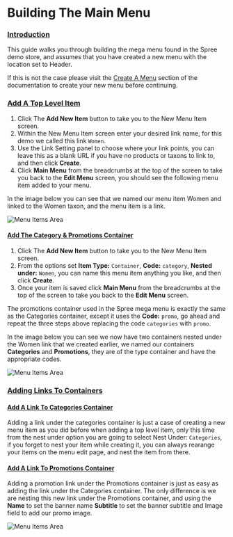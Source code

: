 # Building The Main Menu

### [Introduction](building-the-main-menu#introduction) <a id="introduction"></a>

This guide walks you through building the mega menu found in the Spree demo store, and assumes that you have created a new menu with the location set to Header.

If this is not the case please visit the [Create A Menu](https://app.gitbook.com/@spark-solutions/s/spree-user-documentation/navigation/creating_a_new_menu) section of the documentation to create your new menu before continuing.

### [Add A Top Level Item](building-the-main-menu#add-a-top-level-item) <a id="add-a-top-level-item"></a>

1. Click The **Add New Item** button to take you to the New Menu Item screen.
2. Within the New Menu Item screen enter your desired link name, for this demo we called this link `Women`.
3. Use the Link Setting panel to choose where your link points, you can leave this as a blank URL if you have no products or taxons to link to, and then click **Create**.
4. Click **Main Menu** from the breadcrumbs at the top of the screen to take you back to the **Edit Menu** screen, you should see the following menu item added to your menu.

In the image below you can see that we named our menu item Women and linked to the Women taxon, and the menu item is a link.

![Menu Items Area](/images/image%20%283%29.png)

#### [Add The Category & Promotions Container](building-the-main-menu#add-the-category-promotions-container) <a id="add-the-category-promotions-container"></a>

1. Click The **Add New Item** button to take you to the New Menu Item screen.
2. From the options set **Item Type:** `Container`, **Code:** `category`, **Nested under:** `Women`, you can name this menu item anything you like, and then click **Create**.
3. Once your item is saved click **Main Menu** from the breadcrumbs at the top of the screen to take you back to the **Edit Menu** screen.

The promotions container used in the Spree mega menu is exactly the same as the Categories container, except it uses the **Code:** `promo`, go ahead and repeat the three steps above replacing the code `categories` with `promo`.

In the image below you can see we now have two containers nested under the Women link that we created earlier, we named our containers **Categories** and **Promotions**, they are of the type container and have the appropriate codes.

![Menu Items Area](/images/image%20%2858%29.png)

### [Adding Links To Containers](building-the-main-menu#adding-links-to-containers) <a id="adding-links-to-containers"></a>

#### [Add A Link To Categories Container](building-the-main-menu#add-a-link-to-categories-container) <a id="add-a-link-to-categories-container"></a>

Adding a link under the categories container is just a case of creating a new menu item as you did before when adding a top level item, only this time from the nest under option you are going to select Nest Under: `Categories`, if you forget to nest your item while creating it, you can always rearange your items on the menu edit page, and nest the item from there.

#### [Add A Link To Promotions Container](building-the-main-menu#add-a-link-to-promotions-container) <a id="add-a-link-to-promotions-container"></a>

Adding a promotion link under the Promotions container is just as easy as adding the link under the Categories container. The only difference is we are nesting this new link under the Promotions container, and using the **Name** to set the banner name **Subtitle** to set the banner subtitle and Image field to add our promo image.

![Menu Items Area](/images/image%20%2856%29.png)

